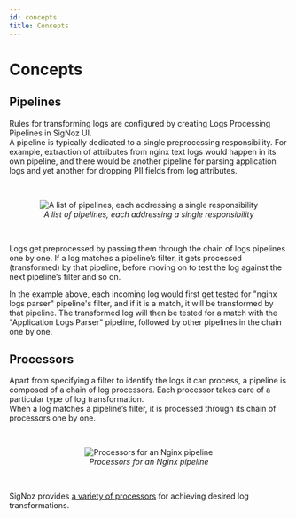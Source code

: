 ```yaml
---
id: concepts
title: Concepts
---
```


# Concepts

## Pipelines
Rules for transforming logs are configured by creating Logs Processing Pipelines in SigNoz UI.  
A pipeline is typically dedicated to a single preprocessing responsibility.
For example, extraction of attributes from nginx text logs would happen in
its own pipeline, and there would be another pipeline for parsing application
logs and yet another for dropping PII fields from log attributes.

<br/>
<figure data-zoomable align="center">
    <img
      src="/img/logs/pipelines/pipelines-list.webp"
      alt="A list of pipelines, each addressing a single responsibility"
    />
    <figcaption>
      <i>
        A list of pipelines, each addressing a single responsibility
      </i>
    </figcaption>
</figure>
<br/>

Logs get preprocessed by passing them through the chain of logs  pipelines one by one. If a log matches a pipeline’s filter, it gets processed (transformed) by
that pipeline, before moving on to test the log against the next pipeline’s filter and so on.  

In the example above, each incoming log would first get tested for "nginx logs parser" pipeline's filter, and if it is a match, it will be transformed by that pipeline. The transformed log will then be tested for a match with the "Application Logs Parser" pipeline, followed by other pipelines in the chain one by one.


## Processors
Apart from specifying a filter to identify the logs it can process,
a pipeline is composed of a chain of log processors. Each processor takes care of a particular type of log transformation.  
When a log matches a pipeline’s filter, it is processed through its chain of processors one by one.  

<br/>
<figure data-zoomable align="center">
  <img
    src="/img/logs/pipelines/nginx-pipeline-processors.webp"
    alt="Processors for an Nginx pipeline"
  />
  <figcaption>
    <i>
      Processors for an Nginx pipeline
    </i>
  </figcaption>
</figure>
<br/>

SigNoz provides [a variety of processors](/docs/logs-pipelines/processors.md) for achieving desired log transformations.